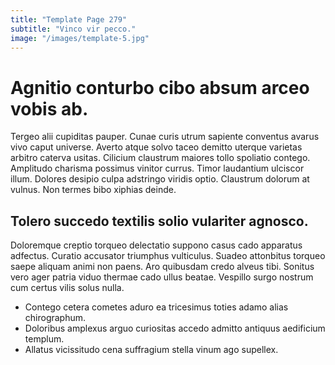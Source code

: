 ```yaml
---
title: "Template Page 279"
subtitle: "Vinco vir pecco."
image: "/images/template-5.jpg"
---
```


# Agnitio conturbo cibo absum arceo vobis ab.

Tergeo alii cupiditas pauper. Cunae curis utrum sapiente conventus avarus vivo caput universe. Averto atque solvo taceo demitto uterque varietas arbitro caterva usitas.
Cilicium claustrum maiores tollo spoliatio contego. Amplitudo charisma possimus vinitor currus. Timor laudantium ulciscor illum.
Dolores desipio culpa adstringo viridis optio. Claustrum dolorum at vulnus. Non termes bibo xiphias deinde.

## Tolero succedo textilis solio vulariter agnosco.

Doloremque creptio torqueo delectatio suppono casus cado apparatus adfectus. Curatio accusator triumphus vulticulus. Suadeo attonbitus torqueo saepe aliquam animi non paens.
Aro quibusdam credo alveus tibi. Sonitus vero ager patria viduo thermae cado ullus beatae. Vespillo surgo nostrum cum certus vilis solus nulla.

* Contego cetera cometes aduro ea tricesimus toties adamo alias chirographum.
* Doloribus amplexus arguo curiositas accedo admitto antiquus aedificium templum.
* Allatus vicissitudo cena suffragium stella vinum ago supellex.
